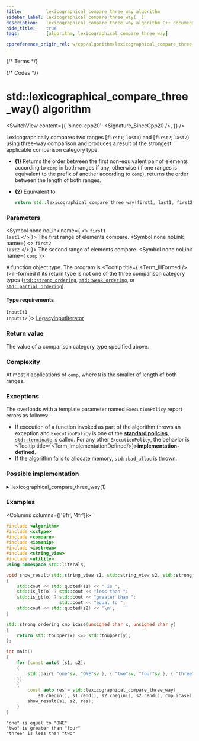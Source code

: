 ```yaml
---
title:         lexicographical_compare_three_way algorithm
sidebar_label: lexicographical_compare_three_way(  )
description:   lexicographical_compare_three_way algorithm C++ documentation
hide_title:    true
tags:          [algorithm, lexicographical_compare_three_way]

cppreference_origin_rel: w/cpp/algorithm/lexicographical_compare_three_way
---
```



{/* Terms */}


{/* Codes */}


# std::lexicographical_compare_three_way() algorithm

<SwitchView content={{
  'since-cpp20': <Signature_SinceCpp20 />,
}} />

Lexicographically compares two ranges [`first1`; `last1`) and [`first2`; `last2`) using three-way comparison and produces a result of the strongest applicable comparison category type.

- **(1)** Returns the order between the first non-equivalent pair of elements according to `comp` in both ranges if any, otherwise (if one ranges is equivalent to the prefix of another according to `comp`), returns the order between the length of both ranges.

- **(2)** Equivalent to:
  ```cpp
  return std::lexicographical_compare_three_way(first1, last1, first2, last2, std::compare_three_way());
  ```

### Parameters

<SymbolTable>

  <Symbol none noLink name={ <> <code>first1</code> <br/> <code>last1</code> </> }>
    The first range of elements compare.
  </Symbol>
  <Symbol none noLink name={ <> <code>first2</code> <br/> <code>last2</code> </> }>
    The second range of elements compare.
  </Symbol>
  <Symbol none noLink name={ <code>comp</code> }>

A function object type. The program is <Tooltip title={ <Term_IllFormed /> }>ill-formed</Tooltip> if its return type is not one of the three comparison category types ([`std::strong_ordering`](#), [`std::weak_ordering`](#), or [`std::partial_ordering`](#)).

  </Symbol>

</SymbolTable>

#### Type requirements

<SymbolTable>
  <Symbol none noLink name={ <> <code>InputIt1</code> <br/> <code>InputIt2</code> </> }>
    <a href="/docs/named_req/LegacyInputIterator">LegacyInputIterator</a>
  </Symbol>
</SymbolTable>

### Return value

The value of a comparison category type specified above.

### Complexity

At most `N` applications of `comp`, where `N` is the smaller of length of both ranges.

### Exceptions

The overloads with a template parameter named `ExecutionPolicy` report errors as follows:
- If execution of a function invoked as part of the algorithm throws an exception and `ExecutionPolicy` is one of the [**standard policies**](#), [`std::terminate`](#) is called.
	For any other `ExecutionPolicy`, the behavior is <Tooltip title={<Term_ImplementationDefined/>}>**implementation-defined**</Tooltip>.
- If the algorithm fails to allocate memory, `std::bad_alloc` is thrown.

### Possible implementation

<details>
<summary>lexicographical_compare_three_way(1)</summary>

```cpp
template<class I1, class I2, class Cmp>
constexpr auto lexicographical_compare_three_way(I1 f1, I1 l1, I2 f2, I2 l2, Cmp comp)
    -> decltype(comp(*f1, *f2))
{
    using ret_t = decltype(comp(*f1, *f2));
    static_assert(std::disjunction_v<
                      std::is_same<ret_t, std::strong_ordering>,
                      std::is_same<ret_t, std::weak_ordering>,
                      std::is_same<ret_t, std::partial_ordering>>,
                  "The return type must be a comparison category type.");

    bool exhaust1 = (f1 == l1);
    bool exhaust2 = (f2 == l2);
    for (; !exhaust1 && !exhaust2; exhaust1 = (++f1 == l1), exhaust2 = (++f2 == l2))
        if (auto c = comp(*f1, *f2); c != 0)
            return c;

    return !exhaust1 ? std::strong_ordering::greater:
           !exhaust2 ? std::strong_ordering::less:
                       std::strong_ordering::equal;
}
```

</details>

### Examples

<Columns columns={['8fr', '4fr']}>
<div>

```cpp title='Main.cpp' showLineNumbers
#include <algorithm>
#include <cctype>
#include <compare>
#include <iomanip>
#include <iostream>
#include <string_view>
#include <utility>
using namespace std::literals;

void show_result(std::string_view s1, std::string_view s2, std::strong_ordering o)
{
    std::cout << std::quoted(s1) << " is ";
    std::is_lt(o) ? std::cout << "less than ":
    std::is_gt(o) ? std::cout << "greater than ":
                    std::cout << "equal to ";
    std::cout << std::quoted(s2) << '\n';
}

std::strong_ordering cmp_icase(unsigned char x, unsigned char y)
{
    return std::toupper(x) <=> std::toupper(y);
};

int main()
{
    for (const auto& [s1, s2]:
    {
        std::pair{ "one"sv, "ONE"sv }, { "two"sv, "four"sv }, { "three"sv, "two"sv }
    })
    {
        const auto res = std::lexicographical_compare_three_way(
            s1.cbegin(), s1.cend(), s2.cbegin(), s2.cend(), cmp_icase);
        show_result(s1, s2, res);
    }
}
```

</div>
<div>

```plaintext title="Output"
"one" is equal to "ONE"
"two" is greater than "four"
"three" is less than "two"
```

</div>
</Columns>
